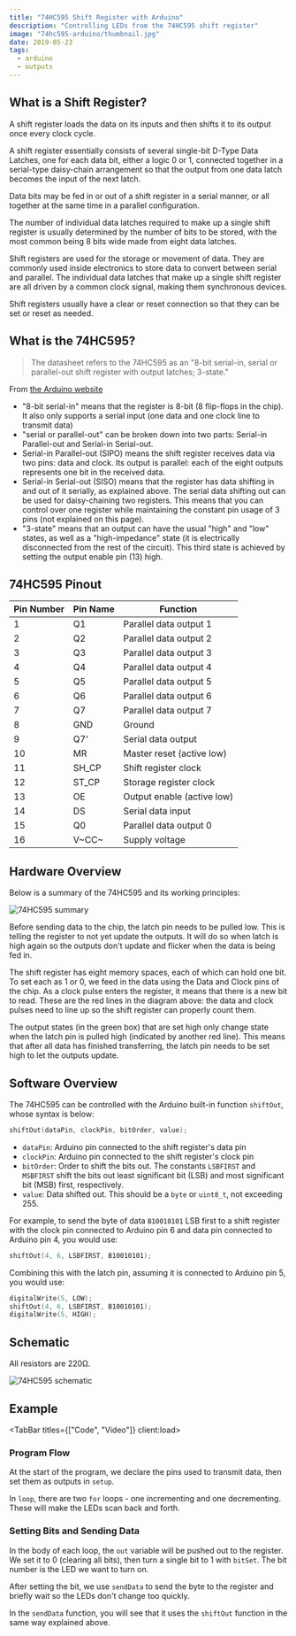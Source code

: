 ```yaml
---
title: "74HC595 Shift Register with Arduino"
description: "Controlling LEDs from the 74HC595 shift register"
image: "74hc595-arduino/thumbnail.jpg"
date: 2019-05-23
tags:
  - arduino
  - outputs
---
```




## What is a Shift Register?

A shift register loads the data on its inputs and then shifts it to its output once every clock cycle.

A shift register essentially consists of several single-bit D-Type Data Latches, one for each data bit, either a logic 0 or 1, connected together in a serial-type daisy-chain arrangement so that the output from one data latch becomes the input of the next latch.

Data bits may be fed in or out of a shift register in a serial manner, or all together at the same time in a parallel configuration.

The number of individual data latches required to make up a single shift register is usually determined by the number of bits to be stored, with the most common being 8 bits wide made from eight data latches.

Shift registers are used for the storage or movement of data. They are commonly used inside electronics to store data to convert between serial and parallel. The individual data latches that make up a single shift register are all driven by a common clock signal, making them synchronous devices.

Shift registers usually have a clear or reset connection so that they can be set or reset as needed.

## What is the 74HC595?

> The datasheet refers to the 74HC595 as an "8-bit serial-in, serial or parallel-out shift register with output latches; 3-state."

From [the Arduino website](https://docs.arduino.cc/tutorials/communication/guide-to-shift-out)

- "8-bit serial-in" means that the register is 8-bit (8 flip-flops in the chip). It also only supports a serial input (one data and one clock line to transmit data)
- "serial or parallel-out" can be broken down into two parts: Serial-in Parallel-out and Serial-in Serial-out.
- Serial-in Parallel-out (SIPO) means the shift register receives data via two pins: data and clock. Its output is parallel: each of the eight outputs represents one bit in the received data.
- Serial-in Serial-out (SISO) means that the register has data shifting in and out of it serially, as explained above. The serial data shifting out can be used for daisy-chaining two registers. This means that you can control over one register while maintaining the constant pin usage of 3 pins (not explained on this page).
- "3-state" means that an output can have the usual "high" and "low" states, as well as a "high-impedance" state (it is electrically disconnected from the rest of the circuit). This third state is achieved by setting the output enable pin (13) high.

## 74HC595 Pinout

| Pin Number | Pin Name | Function                   |
| ---------- | -------- | -------------------------- |
| 1          | Q1       | Parallel data output 1     |
| 2          | Q2       | Parallel data output 2     |
| 3          | Q3       | Parallel data output 3     |
| 4          | Q4       | Parallel data output 4     |
| 5          | Q5       | Parallel data output 5     |
| 6          | Q6       | Parallel data output 6     |
| 7          | Q7       | Parallel data output 7     |
| 8          | GND      | Ground                     |
| 9          | Q7'      | Serial data output         |
| 10         | MR       | Master reset (active low)  |
| 11         | SH_CP    | Shift register clock       |
| 12         | ST_CP    | Storage register clock     |
| 13         | OE       | Output enable (active low) |
| 14         | DS       | Serial data input          |
| 15         | Q0       | Parallel data output 0     |
| 16         | V~CC~    | Supply voltage             |

## Hardware Overview

Below is a summary of the 74HC595 and its working principles:

![74HC595 summary](@img/74hc595-arduino/register.svg)

Before sending data to the chip, the latch pin needs to be pulled low. This is telling the register to not yet update the outputs. It will do so when latch is high again so the outputs don't update and flicker when the data is being fed in.

The shift register has eight memory spaces, each of which can hold one bit. To set each as 1 or 0, we feed in the data using the Data and Clock pins of the chip. As a clock pulse enters the register, it means that there is a new bit to read. These are the red lines in the diagram above: the data and clock pulses need to line up so the shift register can properly count them.

The output states (in the green box) that are set high only change state when the latch pin is pulled high (indicated by another red line). This means that after all data has finished transferring, the latch pin needs to be set high to let the outputs update.

## Software Overview

The 74HC595 can be controlled with the Arduino built-in function `shiftOut`, whose syntax is below:

```cpp
shiftOut(dataPin, clockPin, bitOrder, value);
```

- `dataPin`: Arduino pin connected to the shift register's data pin
- `clockPin`: Arduino pin connected to the shift register's clock pin
- `bitOrder`: Order to shift the bits out. The constants `LSBFIRST` and `MSBFIRST` shift the bits out least significant bit (LSB) and most significant bit (MSB) first, respectively.
- `value`: Data shifted out. This should be a `byte` or `uint8_t`, not exceeding 255.

For example, to send the byte of data `B10010101` LSB first to a shift register with the clock pin connected to Arduino pin 6 and data pin connected to Arduino pin 4, you would use:

```cpp
shiftOut(4, 6, LSBFIRST, B10010101);
```

Combining this with the latch pin, assuming it is connected to Arduino pin 5, you would use:

```cpp
digitalWrite(5, LOW);
shiftOut(4, 6, LSBFIRST, B10010101);
digitalWrite(5, HIGH);
```

## Schematic

All resistors are 220&ohm;.

![74HC595 schematic](@img/74hc595-arduino/schematic.png)

## Example

<TabBar titles={["Code", "Video"]} client:load>
  <TabPane index={0} client:load>
    <CodeFile src="code/74HC595.ino" />
  </TabPane>
  <TabPane index={1} client:load>
    <VideoPlayer src="74hc595-arduino/scanner.mp4" />
  </TabPane>
</TabBar>

### Program Flow

At the start of the program, we declare the pins used to transmit data, then set them as outputs in `setup`.

In `loop`, there are two `for` loops - one incrementing and one decrementing. These will make the LEDs scan back and forth.

### Setting Bits and Sending Data

In the body of each loop, the `out` variable will be pushed out to the register. We set it to 0 (clearing all bits), then turn a single bit to 1 with `bitSet`. The bit number is the LED we want to turn on.

After setting the bit, we use `sendData` to send the byte to the register and briefly wait so the LEDs don't change too quickly.

In the `sendData` function, you will see that it uses the `shiftOut` function in the same way explained above.
